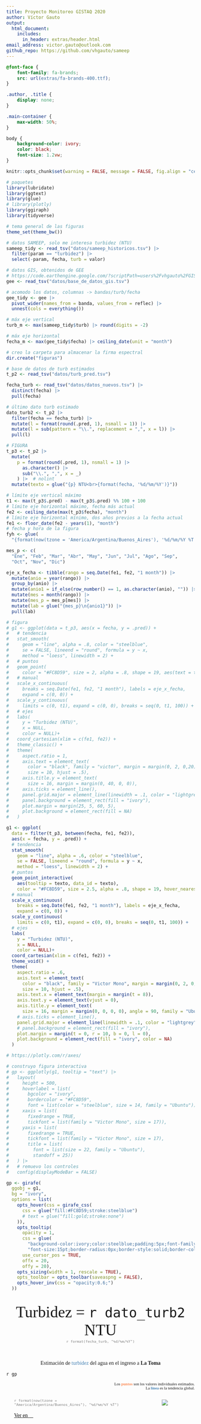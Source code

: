 ```yaml
---
title: Proyecto Monitoreo GISTAQ 2020
author: Víctor Gauto
output: 
  html_document:
    includes:
      in_header: extras/header.html
email_address: victor.gauto@outlook.com
github_repo: https://github.com/vhgauto/sameep
---
```


<!-- ubuntu -->
<style>
  @import url('https://fonts.googleapis.com/css2?family=Ubuntu&display=swap');
</style>

<!-- victor -->
<style>
  @import url('https://fonts.googleapis.com/css2?family=Victor+Mono:wght@100&display=swap');
</style>

<!-- fontawesome -->
```css
@font-face {
    font-family: fa-brands;
    src: url(extras/fa-brands-400.ttf);
}
```

<!-- ubicación de los elementos en el html -->
```css
.author, .title {
    display: none;
}

.main-container {
    max-width: 50%;
}

body {
    background-color: ivory;
    color: black;
    font-size: 1.2vw;
}

```

```r
knitr::opts_chunk$set(warning = FALSE, message = FALSE, fig.align = "center")
```

```r

# paquetes
library(lubridate)
library(ggtext)
library(glue)
# library(plotly)
library(ggiraph)
library(tidyverse)

# tema general de las figuras
theme_set(theme_bw())

# datos SAMEEP, solo me interesa turbidez (NTU)
sameep_tidy <- read_tsv("datos/sameep_historicos.tsv") |>
  filter(param == "turbidez") |>
  select(-param, fecha, turb = valor)

# datos GIS, obtenidos de GEE
# https://code.earthengine.google.com/?scriptPath=users%2Fvhgauto%2FGISTAQ%3Asameep_historico
gee <- read_tsv("datos/base_de_datos_gis.tsv")

# acomodo los datos, columnas -> bandas/turb/fecha
gee_tidy <- gee |>
  pivot_wider(names_from = banda, values_from = reflec) |>
  unnest(cols = everything())

# máx eje vertical
turb_m <- max(sameep_tidy$turb) |> round(digits = -2)

# máx eje horizontal
fecha_m <- max(gee_tidy$fecha) |> ceiling_date(unit = "month")

# creo la carpeta para almacenar la firma espectral
dir.create("figuras")

# base de datos de turb estimados
t_p2 <- read_tsv("datos/turb_pred.tsv")

fecha_turb <- read_tsv("datos/datos_nuevos.tsv") |>
  distinct(fecha) |>
  pull(fecha)

# último dato turb estimado
dato_turb2 <- t_p2 |>
  filter(fecha == fecha_turb) |>
  mutate(l = format(round(.pred, 1), nsmall = 1)) |>
  mutate(l = sub(pattern = "\\.", replacement = ",", x = l)) |>
  pull(l)

# FIGURA
t_p3 <- t_p2 |>
  mutate(
    p = format(round(.pred, 1), nsmall = 1) |>
      as.character() |>
      sub("\\.", ",", x = _)
    ) |>  # nolint
  mutate(texto = glue("{p} NTU<br>{format(fecha, '%d/%m/%Y')}"))

# límite eje vertical máximo
t1 <- max(t_p3$.pred) - max(t_p3$.pred) %% 100 + 100
# límite eje horizontal máximo, fecha más actual
fe2 <- ceiling_date(max(t_p3$fecha), "month")
# límite eje horizontal mínimo, dos años previos a la fecha actual
fe1 <- floor_date(fe2 - years(1), "month")
# fecha y hora de la figura
fyh <- glue(
  "{format(now(tzone = 'America/Argentina/Buenos_Aires'), '%d/%m/%Y %T')}")

mes_p <- c(
  "Ene", "Feb", "Mar", "Abr", "May", "Jun", "Jul", "Ago", "Sep",
  "Oct", "Nov", "Dic")

eje_x_fecha <- tibble(rango = seq.Date(fe1, fe2, "1 month")) |>
  mutate(anio = year(rango)) |>
  group_by(anio) |>
  mutate(anio1 = if_else(row_number() == 1, as.character(anio), "")) |>
  mutate(mes = month(rango)) |>
  mutate(mes_p = mes_p[mes]) |>
  mutate(lab = glue("{mes_p}\n{anio1}")) |>
  pull(lab)

# figura
# g1 <- ggplot(data = t_p3, aes(x = fecha, y = .pred)) +
#   # tendencia
#   stat_smooth(
#     geom = "line", alpha = .8, color = "steelblue",
#     se = FALSE, lineend = "round", formula = y ~ x,
#     method = "loess", linewidth = 2) +
#   # puntos
#   geom_point(
#     color = "#FC8D59", size = 2, alpha = .8, shape = 19, aes(text = texto)) +
#   # manual
#   scale_x_continuous(
#     breaks = seq.Date(fe1, fe2, "1 month"), labels = eje_x_fecha,
#     expand = c(0, 0)) +
#   scale_y_continuous(
#     limits = c(0, t1), expand = c(0, 0), breaks = seq(0, t1, 100)) +
#   # ejes
#   labs(
#     y = "Turbidez (NTU)",
#     x = NULL,
#     color = NULL)+
#   coord_cartesian(xlim = c(fe1, fe2)) +
#   theme_classic() +
#   theme(
#     aspect.ratio = 1,
#     axis.text = element_text(
#       color = "black", family = "victor", margin = margin(0, 2, 0,20), 
#       size = 10, hjust = .5),
#     axis.title.y = element_text(
#       size = 16, margin = margin(0, 40, 0, 0)),
#     axis.ticks = element_line(),
#     panel.grid.major = element_line(linewidth = .1, color = "lightgrey"),
#     panel.background = element_rect(fill = "ivory"),
#     plot.margin = margin(25, 5, 60, 5),
#     plot.background = element_rect(fill = NA)
#   )

g1 <- ggplot(
  data = filter(t_p3, between(fecha, fe1, fe2)), 
  aes(x = fecha, y = .pred)) +
  # tendencia
  stat_smooth(
    geom = "line", alpha = .6, color = "steelblue",
    se = FALSE, lineend = "round", formula = y ~ x,
    method = "loess", linewidth = 2) +
  # puntos
  geom_point_interactive(
    aes(tooltip = texto, data_id = texto),
    color = "#FC8D59", size = 2.5, alpha = .8, shape = 19, hover_nearest = TRUE) +
  # manual
  scale_x_continuous(
    breaks = seq.Date(fe1, fe2, "1 month"), labels = eje_x_fecha,
    expand = c(0, 0)) +
  scale_y_continuous(
    limits = c(0, t1), expand = c(0, 0), breaks = seq(0, t1, 100)) +
  # ejes
  labs(
    y = "Turbidez (NTU)",
    x = NULL,
    color = NULL)+
  coord_cartesian(xlim = c(fe1, fe2)) +
  theme_void() +
  theme(
    aspect.ratio = .6,
    axis.text = element_text(
      color = "black", family = "Victor Mono", margin = margin(0, 2, 0,20), 
      size = 10, hjust = .5),
    axis.text.x = element_text(margin = margin(t = 8)),
    axis.text.y = element_text(vjust = 0),
    axis.title.y = element_text(
      size = 16, margin = margin(0, 0, 0, 0), angle = 90, family = "Ubuntu"),
    # axis.ticks = element_line(),
    panel.grid.major = element_line(linewidth = .1, color = "lightgrey"),
    # panel.background = element_rect(fill = "ivory"),
    plot.margin = margin(t = 0, r = 10, b = 0, l = 0),
    plot.background = element_rect(fill = "ivory", color = NA)
  )
```

```r

# https://plotly.com/r/axes/

# construyo figura interactiva
# gp <- ggplotly(g1, tooltip = "text") |>
#   layout(
#     height = 500,
#     hoverlabel = list(
#       bgcolor = "ivory",
#       bordercolor = "#FC8D59",
#       font = list(color = "steelblue", size = 14, family = "Ubuntu")),
#     xaxis = list(
#       fixedrange = TRUE,
#       tickfont = list(family = "Victor Mono", size = 17)),
#     yaxis = list(
#       fixedrange = TRUE,
#       tickfont = list(family = "Victor Mono", size = 17),
#       title = list(
#         font = list(size = 22, family = "Ubuntu"),
#         standoff = 25))
#   ) |>
#   # remuevo los controles
#   config(displayModeBar = FALSE)

gp <- girafe(
  ggobj = g1,
  bg = "ivory",
  options = list(
    opts_hover(css = girafe_css(
      css = glue("fill:#FC8D59;stroke:steelblue")
      # text = glue("fill:gold;stroke:none")
    )),
    opts_tooltip(
      opacity = 1,
      css = glue(
        "background-color:ivory;color:steelblue;padding:5px;font-family:Ubuntu;",
        "font-size:15pt;border-radius:0px;border-style:solid;border-color:#FC8D59"),
      use_cursor_pos = TRUE,
      offx = 20,
      offy = 20),
    opts_sizing(width = 1, rescale = TRUE),
    opts_toolbar = opts_toolbar(saveaspng = FALSE),
    opts_hover_inv(css = "opacity:0.6;")
  ))
```

<br>
<!-- última estimación de turbidez ddisponible -->
<center style="font-size:3em; font-family: Ubuntu;">Turbidez = `r dato_turb2` NTU</center>

<!-- pequeño espacio entre líneas -->
<center style="font-size:.1em;"><br></center>

<!-- fecha -->
<center style="font-size:.8em; color:grey; font-family: Victor Mono;">`r format(fecha_turb, "%d/%m/%Y")`</center>

<br>

<center style='font-family: Ubuntu'>Estimación de <span style='color:steelblue'>turbidez</span> del agua en el ingreso a <b>La Toma</b></center>

<!-- figura interactiva -->
`r gp`

<!-- pequeño espacio entre líneas -->
<!-- <p style="font-size:.1em;"><br></p> -->

<p style="text-align:Right; font-size:.75em; font-family: Ubuntu;">
Los <b style='color:#FC8D59'> puntos</b> son los valores individuales estimados.
<br>
La <b style='color:steelblue'>línea</b> es la tendencia global.
</p>

:::: {.columns}

<!-- <br>
<br> -->
<br>

::: {.column width="70%"}

<p style='font-size:.8em; color:grey; font-family: Victor Mono;'>`r format(now(tzone = "America/Argentina/Buenos_Aires"), "%d/%m/%Y %T")`</p>

[<span style='font-family: Ubuntu; color: black'>Ver en</span> <span style='font-family: fa-brands; color: black'>&#xf09b;</span>](`r rmarkdown::metadata$github_repo`){target="_blank"}
:::

::: {.column width="10%"}

:::

::: {.column width="20%"}

[![](extras/gistaq_logo.png)](https://www.facebook.com/GISTAQ){fig-align="right" height=10% target="_blank"}

:::

::::
